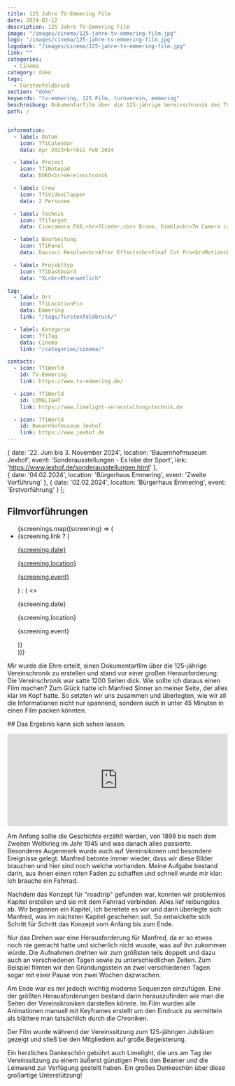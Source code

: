 ```yaml
---
title: 125 Jahre TV-Emmering Film
date: 2024-02-12
description: 125 Jahre TV-Emmering Film
image: "/images/cinema/125-jahre-tv-emmering-film.jpg"
logo: "/images/cinema/125-jahre-tv-emmering-film.jpg"
logodark: "/images/cinema/125-jahre-tv-emmering-film.jpg"
link: ""
categories: 
  - Cinema
category: doko
tags: 
  - Fürstenfeldbruck
section: "doko"
keywords: "tv-emmering, 125 Film, turnverein, emmering"
beschreibung: Dokumentarfilm über die 125-jährige Vereinschronik des TV-Emmering
path: /


information:
  - label: Datum
    icon: TfiCalendar
    data: Apr 2023<br>bis Feb 2024

  - label: Project
    icon: TfiNotepad
    data: DOKO<br>Vereinschronik

  - label: Crew
    icon: TfiVideoClapper
    data: 2 Personen

  - label: Technik
    icon: TfiTarget
    data: Cinecamera FX6,<br>Slieder,<br> Drone, Gimbla<br>7m Camera crane<br>Teleprompter <br>DPA u. Schoeps Mikrofone<br>auf sound devices

  - label: Bearbeitung
    icon: TfiPanel
    data: Davinci Resolve<br>After Effects<br>Final Cut Pro<br>Motion<br>Nuendo

  - label: Projekttyp
    icon: TfiDashboard
    data: "XL<br>Ehrenamtlich"

tag:
  - label: Ort
    icon: TfiLocationPin
    data: Emmering
    link: "/tags/fürstenfeldbruck/"

  - label: Kategorie
    icon: TfiTag
    data: Cinema
    link: "/categories/cinema/"

contacts:
  - icon: TfiWorld
    id: TV-Emmering
    link: https://www.tv-emmering.de/

  - icon: TfiWorld
    id: LIMELIGHT
    link: https://www.limelight-veranstaltungstechnik.de

  - icon: TfiWorld
    id: Bauernhofmuseum Jexhof
    link: https://www.jexhof.de
---
```



  {
    date: '22. Juni bis 3. November 2024',
    location: 'Bauernhofmuseum Jexhof',
    event: 'Sonderausstellungen - Es lebe der Sport',
    link: 'https://www.jexhof.de/sonderausstellungen.html'
  },  
  {
    date: '04.02.2024',
    location: 'Bürgerhaus Emmering',
    event: 'Zweite Vorführung'
  },
  {
    date: '02.02.2024',
    location: 'Bürgerhaus Emmering',
    event: 'Erstvorführung'
  }
];

<div className="p-8 border border-video rounded">
  <h2 className="text-2xl font-bold mb-4">Filmvorführungen</h2>
  <ul className="space-y-4">
    {screenings.map((screening) => (
      <li className="p-4 bg-video/20 rounded shadow" key={screening.date + screening.location}>
        {screening.link ? (
          <a href={screening.link} target="_blank" rel="noopener noreferrer" className="no-underline">
            <p className="text-lg font-semibold">{screening.date}</p>
            <p className="text-lg">{screening.location}</p>
            <p className="text-lg">{screening.event}</p>
          </a>
        ) : (
          <>
            <p className="text-lg font-semibold">{screening.date}</p>
            <p className="text-lg">{screening.location}</p>
            <p className="text-lg">{screening.event}</p>
          </>
        )}
      </li>
    ))}
  </ul>
</div>
<p class="pt-8">
Mir wurde die Ehre erteilt, einen Dokumentarfilm über die 125-jährige Vereinschronik zu erstellen und stand vor einer großen Herausforderung: Die Vereinschronik war satte 1200 Seiten dick. Wie sollte ich daraus einen Film machen? Zum Glück hatte ich Manfred Sinner an meiner Seite, der alles klar im Kopf hatte. So setzten wir uns zusammen und überlegten, wie wir all die Informationen nicht nur spannend, sondern auch in unter 45 Minuten in einen Film packen könnten.
</p>
<p class="pt-8">
## Das Ergebnis kann sich sehen lassen.
</p>
<div style="padding:41.89% 0 0 0;position:relative;">
  <iframe src="https://player.vimeo.com/video/835334414?badge=0&amp;autopause=0&amp;player_id=0&amp;app_id=58479"
    frameborder="0" allow="autoplay; fullscreen; picture-in-picture" 
    style="position:absolute;top:0;left:0;width:100%;height:100%;border-radius:4px;" 
    title="125 Jahre TV Emmering #V4.C9.T8.M4.FX8.R132">
  </iframe>
</div>
<script src="https://player.vimeo.com/api/player.js"></script>

<p class="pb-8">
Am Anfang sollte die Geschichte erzählt werden, von 1898 bis nach dem Zweiten Weltkrieg im Jahr 1945 und was danach alles passierte. Besonderes Augenmerk wurde auch auf Vereinsikonen und besondere Ereignisse gelegt. Manfred betonte immer wieder, dass wir diese Bilder brauchen und hier sind noch welche vorhanden. Meine Aufgabe bestand darin, aus ihnen einen roten Faden zu schaffen und schnell wurde mir klar: Ich brauche ein Fahrrad.
</p>
<p class="pb-8">
Nachdem das Konzept für "roadtrip" gefunden war, konnten wir problemlos Kapitel erstellen und sie mit dem Fahrrad verbinden. Alles lief reibungslos ab. Wir begannen ein Kapitel, ich bereitete es vor und dann überlegte sich Manfred, was im nächsten Kapitel geschehen soll. So entwickelte sich Schritt für Schritt das Konzept vom Anfang bis zum Ende.
</p>
<p class="pb-8">
Nur das Drehen war eine Herausforderung für Manfred, da er so etwas noch nie gemacht hatte und sicherlich nicht wusste, was auf ihn zukommen würde. Die Aufnahmen drehten wir zum größsten teils doppelt und dazu auch an verschiedenen Tagen sowie zu unterschiedlichen Zeiten. Zum Beispiel filmten wir den Gründungsstein an zwei verschiedenen Tagen sogar mit einer Pause von zwei Wochen dazwischen.
</p>
<p class="pb-8">
Am Ende war es mir jedoch wichtig moderne Sequenzen einzufügen. Eine der größten Herausforderungen bestand darin herauszufinden wie man die Seiten der Vereinskroniken darstellen könnte. Im Film wurden alle Animationen manuell mit Keyframes erstellt um den Eindruck zu vermitteln als blättere man tatsächlich durch die Chroniken.
</p>
<p class="pb-8">
Der Film wurde während der Vereinssitzung zum 125-jährigen Jubiläum gezeigt und stieß bei den Mitgliedern auf große Begeisterung.
</p>
<p class="pb-8">
Ein herzliches Dankeschön gebührt auch Limelight, die uns am Tag der Vereinssitzung zu einem äußerst günstigen Preis den Beamer und die Leinwand zur Verfügung gestellt haben. Ein großes Dankeschön über diese großartige Unterstützung!
</p>
